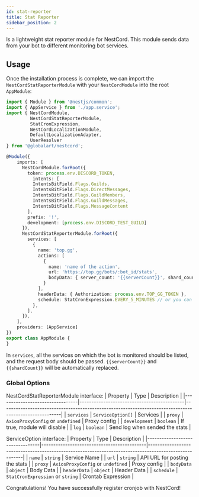 ```yaml
---
id: stat-reporter
title: Stat Reporter
sidebar_position: 2
---
```


Is a lightweight stat reporter module for NestCord. This module sends data from your bot to different monitoring bot services.

## Usage

Once the installation process is complete, we can import the `NestCordStatReporterModule` with your `NestCordModule` into the root `AppModule`:

```typescript
import { Module } from '@nestjs/common';
import { AppService } from './app.service';
import { NestCordModule, 
         NestCordStatReporterModule, 
         StatCronExpression, 
         NestCordLocalizationModule, 
         DefaultLocalizationAdapter, 
         UserResolver 
} from '@globalart/nestcord';

@Module({
    imports: [
      NestCordModule.forRoot({
        token: process.env.DISCORD_TOKEN,
          intents: [
          IntentsBitField.Flags.Guilds,
          IntentsBitField.Flags.DirectMessages,
          IntentsBitField.Flags.GuildMembers,
          IntentsBitField.Flags.GuildMessages,
          IntentsBitField.Flags.MessageContent
        ],
        prefix: '!',
        development: [process.env.DISCORD_TEST_GUILD]
      }),
      NestCordStatReporterModule.forRoot({
        services: [
          {
            name: 'top.gg',
            actions: [
              {
                name: 'name of the action',
                url: 'https://top.gg/bots/:bot_id/stats',
                bodyData: { server_count: '{{serverCount}}', shard_count: '{{shardCount}}' },
              }
            ],
            headerData: { Authorization: process.env.TOP_GG_TOKEN },
            schedule: StatCronExpression.EVERY_5_MINUTES // or you can use crontab expression like */1 * * * * ,
          },
        ],
      }),
    ],
    providers: [AppService]
})
export class AppModule {
}
```

In `services`, all the services on which the bot is monitored should be listed, and the request body should be passed. `{{serverCount}}` and `{{shardCount}}` will be automatically replaced.

### Global Options

NestCordStatReporterModule interface:
| Property                        | Type                                       | Description                                                                                           |
|---------------------------------|--------------------------------------------|-------------------------------------------------------------------------------------------------------|
| `services`                      | `ServiceOption[]`                          | Services                                                                                              |
| `proxy`                         | `AxiosProxyConfig` or `undefined`          | Proxy config                                                                                          |
| `development`                   | `boolean`                                  | If true, module will disable                                                                          |
| `log`                           | `boolean`                                  | Send log when sended the stats                                                                        |

ServiceOption interface:
| Property                        | Type                                       | Description                                                                                           |
|---------------------------------|--------------------------------------------|-------------------------------------------------------------------------------------------------------|
| `name`                          | `string`                                   | Service Name                                                                                          |
| `url`                           | `string`                                   | API URL for posting the stats                                                                         |
| `proxy`                         | `AxiosProxyConfig` or `undefined`          | Proxy config                                                                                          |
| `bodyData`                      | `object`                                   | Body Data                                                                                             |
| `headerData`                    | `object`                                   | Header Data                                                                                           |
| `schedule`                      | `StatCronExpression` or `string`           | Crontab Expression                                                                                    |

Congratulations! You have successfully register cronjob with NestCord!
